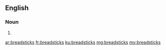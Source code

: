==English==

===Noun===
{{head|en|plural}}

# {{plural of|breadstick|lang=en|nocat=1}}

[[ar:breadsticks]]
[[fr:breadsticks]]
[[ku:breadsticks]]
[[mg:breadsticks]]
[[my:breadsticks]]
